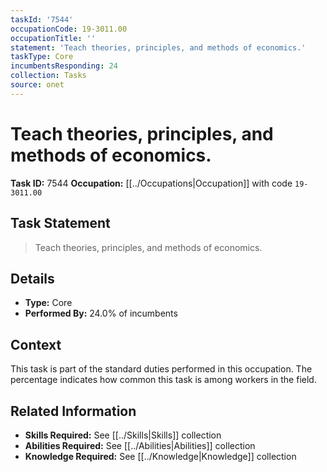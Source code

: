 ```yaml
---
taskId: '7544'
occupationCode: 19-3011.00
occupationTitle: ''
statement: 'Teach theories, principles, and methods of economics.'
taskType: Core
incumbentsResponding: 24
collection: Tasks
source: onet
---
```

# Teach theories, principles, and methods of economics.

**Task ID:** 7544
**Occupation:** [[../Occupations|Occupation]] with code `19-3011.00`

## Task Statement

> Teach theories, principles, and methods of economics.

## Details

- **Type:** Core
- **Performed By:** 24.0% of incumbents

## Context

This task is part of the standard duties performed in this occupation. The percentage indicates how common this task is among workers in the field.

## Related Information

- **Skills Required:** See [[../Skills|Skills]] collection
- **Abilities Required:** See [[../Abilities|Abilities]] collection
- **Knowledge Required:** See [[../Knowledge|Knowledge]] collection
